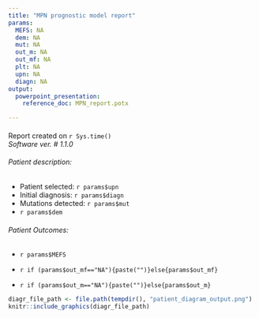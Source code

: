```yaml
---
title: "MPN prognostic model report"
params:
  MEFS: NA
  dem: NA
  mut: NA
  out_m: NA
  out_mf: NA
  plt: NA
  upn: NA
  diagn: NA
output:
  powerpoint_presentation:
    reference_doc: MPN_report.potx

---
```

####    {-}
Report created on `r Sys.time()`     
 *Software ver. # 1.1.0*

###### Patient description: {-}

- Patient selected: `r params$upn`
- Initial diagnosis: `r params$diagn`
- Mutations detected: `r params$mut`
- `r params$dem`

###### Patient Outcomes: {-}

- `r params$MEFS`

- `r if (params$out_mf=="NA"){paste("")}else{params$out_mf}`
- `r if (params$out_m=="NA"){paste("")}else{params$out_m}`

```r
diagr_file_path <- file.path(tempdir(), "patient_diagram_output.png")
knitr::include_graphics(diagr_file_path)

```






